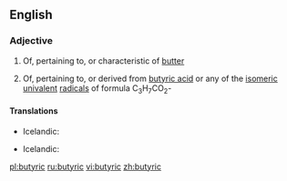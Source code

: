 ==English==

===Adjective===
{{en-adj}}

#{{rare}} Of, pertaining to, or characteristic of [[butter]]
#{{organic chemistry}} Of, pertaining to, or derived from [[butyric acid]] or any of the [[isomeric]] [[univalent]] [[radical]]s of formula C<sub>3</sub>H<sub>7</sub>CO<sub>2</sub>-

====Translations====
{{trans-top|of or pertaining to butter}}
* Icelandic: {{t|is|smjör-}}
{{trans-mid}}
{{trans-bottom}}

{{trans-top|of or derived from butyric acid}}
* Icelandic: {{t|is|smjör-}}
{{trans-mid}}
{{trans-bottom}}

[[pl:butyric]]
[[ru:butyric]]
[[vi:butyric]]
[[zh:butyric]]